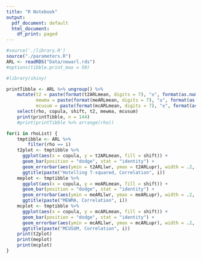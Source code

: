 ```yaml
---
title: "R Notebook"
output:
  pdf_document: default
  html_document:
    df_print: paged
---
```

```r
#source('./library.R')
source("./parameters.R")
ARL <- readRDS("Data/newarl.rds")
#options(tibble.print_max = 50)
```

```r
#library(shiny)
```

```r
printTibble <- ARL %>% ungroup() %>%
	mutate(t2 = paste(format(t2ARLmean, digits = 7), "±", format(as.numeric(format(t2ARLmean - t2ARLlwr, digits = 4)), scientific = FALSE)),
	       mewma = paste(format(meARLmean, digits = 7), "±", format(as.numeric(format(meARLmean - meARLlwr, digits = 4)), scientific = FALSE)),
	       mcusum = paste(format(mcARLmean, digits = 7), "±", format(as.numeric(format(mcARLmean - mcARLlwr, digits = 4)), scientific = FALSE))) %>%
	select(rho, copula, shift, t2, mewma, mcusum)
	print(printTibble, n = 144)
	#print(printTibble %>% arrange(rho))
```

```r
for(i in rhoList) {
	tmptibble <- ARL %>%
		filter(rho == i)
	t2plot <- tmptibble %>%
	  ggplot(aes(x = copula, y = t2ARLmean, fill = shift)) +
      geom_bar(position = "dodge", stat = "identity") +
      geom_errorbar(aes(ymin = t2ARLlwr, ymax = t2ARLupr), width = .2, position = position_dodge(.9)) +
      ggtitle(paste("Hotelling T-squared, Correlation", i))
	meplot <- tmptibble %>%
	  ggplot(aes(x = copula, y = meARLmean, fill = shift)) +
      geom_bar(position = "dodge", stat = "identity") +
      geom_errorbar(aes(ymin = meARLlwr, ymax = meARLupr), width = .2, position = position_dodge(.9)) +
      ggtitle(paste("MEWMA, Correlation", i))
	mcplot <- tmptibble %>%
	  ggplot(aes(x = copula, y = mcARLmean, fill = shift)) +
      geom_bar(position = "dodge", stat = "identity") +
      geom_errorbar(aes(ymin = mcARLlwr, ymax = mcARLupr), width = .2, position = position_dodge(.9)) +
      ggtitle(paste("MCUSUM, Correlation", i))
	print(t2plot)
	print(meplot)
	print(mcplot)
}
```